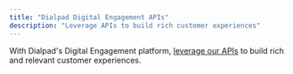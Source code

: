 ```yaml
---
title: "Dialpad Digital Engagement APIs"
description: "Leverage APIs to build rich customer experiences"
---
```

With Dialpad's Digital Engagement platform, [leverage our APIs](https://help.dialpad.com/hc/en-us/articles/9768688268571-Digital-Engagement-APIs)
 to build rich and relevant customer experiences.